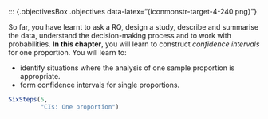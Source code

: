 ::: {.objectivesBox .objectives data-latex="{iconmonstr-target-4-240.png}"}

::: {.objectivesBox .objectives data-latex="{iconmonstr-target-4-240.png}"}
So far, you have learnt to ask a RQ, design a study, describe and summarise the data, understand the decision-making process and to work with probabilities.
**In this chapter**, you will learn to construct *confidence intervals* for one proportion.
You will learn to:

* identify situations where the analysis of one sample proportion is appropriate.
* form confidence intervals for single proportions.
:::



```r
SixSteps(5, 
         "CIs: One proportion")
```